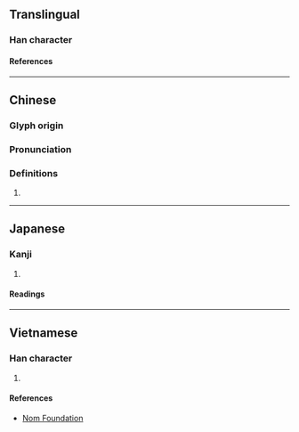 {{character info/new}}
==Translingual==

===Han character===
{{Han char|rn=82|rad=毛|as=18|sn=22|four=62214|canj=BGHQU|ids=⿰瞿毛}}

====References====
{{Han ref|kx=0597.130|dkj=17020|dj=0988.260|hdz=32008.190|uh=6C0D}}

----

==Chinese==
{{zh-forms}}

===Glyph origin===
{{Han etym}}

===Pronunciation===
{{zh-pron
|m=qú
|c=keoi4
|mn=kû
|mc=y
|oc=y
|ma=
|cat=n
}}

===Definitions===
{{zh-hanzi}}

# {{zh-only|氍毹}}

----

==Japanese==

===Kanji===
{{ja-kanji|grade=|rs=毛18}}

# {{rfdef|ja|sort=毛18}}

====Readings====
{{ja-readings
|on=く, ぐ, きょ, ご
|kun=もうせん
}}

----

==Vietnamese==

===Han character===
{{vi-readings|rs=毛18|reading=cù}}

# {{rfdef|vi|sort=毛18}}

====References====
* [http://nomfoundation.org/common/nom_details.php?codepoint=6c0d Nom Foundation]
